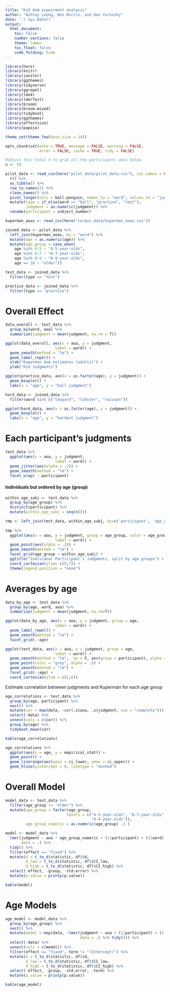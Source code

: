 ```yaml
---
title: "Kid AoA expeirment analysis"
author: "Ashley Leung, Ben Morris, and Dan Yurovsky"
date: '`r Sys.Date()`'
output: 
  html_document:
    toc: false
    number_sections: false
    theme: lumen
    toc_float: false
    code_folding: hide
---
```


```r
library(here)
library(knitr)
library(janitor)
library(ggthemes)
library(tidyverse)
library(ggrepel)
library(lme4)
library(lmerTest)
library(broom)
library(broom.mixed)
library(tidyboot)
library(ggthemes)
library(effectsize)
library(papaja)

theme_set(theme_few(base_size = 14))

opts_chunk$set(echo = TRUE, message = FALSE, warning = FALSE, 
               error = FALSE, cache = TRUE, tidy = FALSE)
```

```r
#adjust this total n to grab all the participants data below
n <- 19

pilot_data <- read_csv(here("pilot_data/pilot_data.csv"), col_names = FALSE) %>%
  t() %>%
  as_tibble() %>%
  row_to_names(1) %>%
  clean_names() %>%
  pivot_longer(cols = ball:penguin, names_to = "word", values_to = "judgment") %>%
  mutate(type = if_else(word == "ball", "practice", "test"),
         judgment = as.numeric(judgment)) %>%
  rename(participant = subject_number)

kuperman_aoas <- read_csv(here("corpus_data/kuperman_aoas.csv"))
```


```r
joined_data <- pilot_data %>%
  left_join(kuperman_aoas, by = "word") %>%
  mutate(age = as.numeric(age)) %>%
  mutate(age_group = case_when(
    age %in% 4:5 ~ "4-5-year-olds",
    age %in% 6:7 ~ "6-7-year-olds",
    age %in% 8:9 ~ "8-9-year-olds",
    age == 10 ~ "older"))

test_data <- joined_data %>%
  filter(type == "test") 

practice_data <- joined_data %>%
  filter(type == "practice")
```

# Overall Effect

```r
data_overall <- test_data %>% 
  group_by(word, aoa) %>%
  summarize(judgment = mean(judgment, na.rm = T))

ggplot(data_overall, aes(x = aoa, y = judgment,
                      label = word)) + 
  geom_smooth(method = "lm") +
  geom_label_repel() + 
  xlab("Kuperman AoA estimates (adults)") +
  ylab("Kid Judgments")
```

```r
ggplot(practice_data, aes(x = as.factor(age), y = judgment)) + 
  geom_boxplot() +
  labs(x = "age", y = "ball judgment")

hard_data <- joined_data %>%
  filter(word %in% c("leopard", "lobster", "raccoon"))

ggplot(hard_data, aes(x = as.factor(age), y = judgment)) + 
  geom_boxplot() +
  labs(x = "age", y = "hardest judgment")
```

# Each participant's judgments

```r
test_data %>%
  ggplot(aes(x = aoa, y = judgment,
                      label = word)) + 
  geom_jitter(aes(alpha = .2)) +
  geom_smooth(method = "lm") + 
  facet_wrap( ~ participant)
```


#### Individuals but ordered by age (group)

```r
within_age_subj <- test_data %>%
  group_by(age_group) %>%
  distinct(participant) %>%
  mutate(within_age_subj = seq(n()))

tmp <- left_join(test_data, within_age_subj, by=c('participant', 'age_group'))
  
tmp %>%
  ggplot(aes(x = aoa, y = judgment, group = age_group, color = age_group,
                      label = word)) + 
  geom_point(aes(alpha = .2)) +
  geom_smooth(method = "lm") + 
  facet_grid(age_group ~ within_age_subj) +
  ggtitle("Individual Participant's Judgments, split by age groups") +
  coord_cartesian(ylim= c(0,7)) + 
  theme(legend.position = "none")
```

# Averages by age

```r
data_by_age <- test_data %>% 
  group_by(age, word, aoa) %>%
  summarize(judgment = mean(judgment, na.rm=T))

ggplot(data_by_age, aes(x = aoa, y = judgment, group = age,
                      label = word)) + 
  geom_label_repel() +
  geom_smooth(method = "lm") + 
  facet_grid(.~age)

ggplot(test_data, aes(x = aoa, y = judgment, group = age,
                      label = word)) + 
  geom_smooth(method = "lm",  se = F, aes(group = participant), alpha = .5, color = "grey") + 
  geom_point(color = "grey", alpha = .5) +
  geom_smooth(method = "lm") +
  facet_grid(.~age) +
  coord_cartesian(ylim = c(1,6))
```

Estimate correlation between judgments and Kuperman for each age group
```r
age_correlations <- test_data %>%
  group_by(age, participant) %>%
  nest() %>%
  mutate(cor = map(data, ~cor(.x$aoa, .x$judgment, use = "complete"))) %>%
  select(-data) %>%
  unnest(cols = c(cor)) %>%
  group_by(age) %>%
  tidyboot_mean(cor)

kable(age_correlations)

age_correlations %>%
  ggplot(aes(x = age, y = empirical_stat)) +
  geom_point() +
  geom_linerange(aes(ymin = ci_lower, ymax = ci_upper)) +
  geom_hline(yintercept = 0, linetype = "dashed")
```

  
# Overall Model

```r
model_data <- test_data %>%
  filter(age_group != "older") %>%
  mutate(age_group = factor(age_group, 
                           levels = c("4-5-year-olds", "6-7-year-olds", 
                                      "8-9-year-olds")),
         age_group_numeric = as.numeric(age_group) -2 )

model <- model_data %>%
  lmer(judgment ~ aoa * age_group_numeric + (1|participant) + (1|word),
       data = .) %>%
  tidy() %>%
  filter(effect == "fixed") %>%
  mutate(d = t_to_d(statistic, df)$d,
         d_low = t_to_d(statistic, df)$CI_low,
         d_high = t_to_d(statistic, df)$CI_high) %>%
  select(-effect, -group, -std.error) %>%
  mutate(p.value = printp(p.value))

kable(model)

```


# Age Models
```r
age_model <- model_data %>%
  group_by(age_group) %>%
  nest() %>%
  mutate(model = map(data, ~lmer(judgment ~ aoa + (1|participant) + (1|word),
                                 data = .) %>% tidy())) %>%
  select(-data) %>%
  unnest(cols = c(model)) %>%
  filter(effect == "fixed", term != "(Intercept)") %>%
  mutate(d = t_to_d(statistic, df)$d,
         d_low = t_to_d(statistic, df)$CI_low,
         d_high = t_to_d(statistic, df)$CI_high) %>%
  select(-effect, -group, -std.error, -term) %>%
  mutate(p.value = printp(p.value))

kable(age_model)

```


